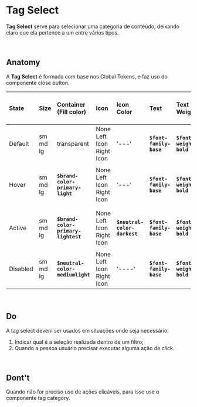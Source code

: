 # **Tag Select**

**Tag Select** serve para selecionar uma categoria de conteúdo, deixando claro que ela pertence a um entre vários tipos.

<br />

## Anatomy

A **Tag Select** é formada com base nos Global Tokens, e faz uso do componente close button.

| State    | Size     | Container (Fill color)              | Icon                      | Icon Color                   | Text                    | Text Weight             | Text Color                      | Border Radius             | Border (Weight / Stroke Color)                                   | Opacity                      | Exemplo   |
| :------- | :------- | :---------------------------------- | :------------------------ | :--------------------------- | :---------------------- | :---------------------- | :------------------------------ | :------------------------ | :--------------------------------------------------------------- | :--------------------------- | :-------- |
| Default  | sm md lg | transparent                         | None Left Icon Right Icon | '---'                        | **`$font-family-base`** | **`$font-weight-bold`** | **`$neutral-color-mediumdark`** | **`$border-radius-pill`** | **`$border-width-hairline`** **`$neutral-color-mediumdark`**     | '----'                       | _[embed]_ |
| Hover    | sm md lg | **`$brand-color-primary-light`**    | None Left Icon Right Icon | '---'                        | **`$font-family-base`** | **`$font-weight-bold`** | **`$standard-color-white`**     | **`$border-radius-pill`** | **`$border-width-hairline`** **`$brand-color-primary-light`**    | '----'                       | _[embed]_ |
| Active   | sm md lg | **`$brand-color-primary-lightest`** | None Left Icon Right Icon | **`$neutral-color-darkest`** | **`$font-family-base`** | **`$font-weight-bold`** | **`$neutral-color-darkest`**    | **`$border-radius-pill`** | **`$border-width-hairline`** **`$brand-color-primary-lightest`** | '----'                       | _[embed]_ |
| Disabled | sm md lg | **`$neutral-color-mediumlight`**    | None Left Icon Right Icon | '----'                       | **`$font-family-base`** | **`$font-weight-bold`** | **`$neutral-color-extradark`**  | **`$border-radius-pill`** | **`$border-width-hairline`** **`$neutral-color-mediumlight`**    | **`$opacity-level-intense`** | _[embed]_ |

<br />

## Do

A tag select devem ser usados em situações onde seja necessário:

1. Indicar qual é a seleção realizada dentro de um filtro;
2. Quando a pessoa usuário precisar executar alguma ação de click.

<br />

## Dont't

Quando não for preciso uso de ações clicáveis, para isso use o componente tag category.
